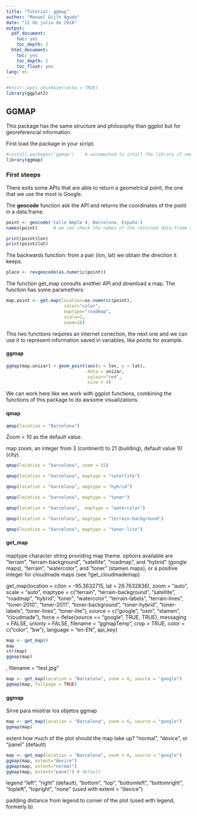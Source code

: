 ```yaml
---
title: "Tutorial: ggmap"
author: "Manuel Gij?n Agudo"
date: "12 de julio de 2018"
output:
  pdf_document:
    toc: yes
    toc_depth: 2
  html_document:
    toc: yes
    toc_depth: 2
    toc_float: yes
lang: en 
---
```


```r
#knitr::opts_chunk$set(echo = TRUE)
library(ggplot2)
```

## GGMAP

This package has the same structure and philosophy than ggplot but for georeferencial information. 

First load the package in your script.

```r
#install.packages('ggmap')    # uncomented to intall the library if need it
library(ggmap)
```

### First steeps

There exits some APIs that are able to return a geometrical point, the one that we use the most is Google. 

The **geocode** function ask the API and returns the coordinates of the point in a data.frame.

```r
point <- geocode('Calle Ample 4, Barcelona, España')
names(point)      # we can check the names of the returned data.frame object

print(point$lon)
print(point$lat)
```

The backwards function: from a pair (lon, lat) we obtain the direction it keeps.

```r
place <- revgeocode(as.numeric(point))
```

The function get_map consults another API and download a map. The function has some paramethers:

```r
map.point <- get.map(location=as.numeric(point),
                      color="color",
                      maptype="roadmap",
                      scale=2,
                      zoom=16)
```

This two functions requires an internet conection, the next one and we can use it to represent information saved in variables, like points for example.

#### ggmap

```r
ggmap(map.unizar) + geom_point(aes(x = lon, y = lat),
                               data = unizar, 
                               colour="red",
                               size = 4)

```

We can work here like we work with ggplot functions, combining the functions of this package to do awsome visualizations.

#### qmap
```r
qmap(location = "Barcelona")
```

Zoom = 10 as the default value.


map zoom, an integer from 3 (continent) to 21 (building), default value 10 (city).


```r
qmap(location = "barcelona", zoom = 15)
```



```r
qmap(location = "barcelona", maptype = "satellite")
```

```r
qmap(location = "barcelona", maptype = "hybrid")
```

```r
qmap(location = "barcelona", maptype = "toner")
```

```r
qmap(location = "barcelona",  maptype = "watercolor")
```

```r
qmap(location = "barcelona", maptype = "terrain-background")
```


```r
qmap(location = "barcelona", maptype = "toner-lite")
```

#### get_map

maptype
character string providing map theme. options available are "terrain", "terrain-background", "satellite", "roadmap", and "hybrid" (google maps), "terrain", "watercolor", and "toner" (stamen maps), or a positive integer for cloudmade maps (see ?get_cloudmademap)


get_map(location = c(lon = -95.3632715, lat = 29.7632836), zoom = "auto", scale = "auto", maptype = c("terrain", "terrain-background", "satellite", "roadmap", "hybrid", "toner", "watercolor", "terrain-labels", "terrain-lines", "toner-2010", "toner-2011", "toner-background", "toner-hybrid", "toner-labels", "toner-lines", "toner-lite"), source = c("google", "osm", "stamen", "cloudmade"), force = ifelse(source == "google", TRUE, TRUE), messaging = FALSE, urlonly = FALSE, filename = "ggmapTemp", crop = TRUE, color = c("color", "bw"), language = "en-EN", api_key)
```r
map <- get_map()
map
str(map)
ggmap(map)
```

, filename = "test.jpg"

```r
map <- get_map(location = "Barcelona", zoom = 6, source = "google")
ggmap(map, fullpage = TRUE)
```




#### ggmap

Sirve para mostrar los objetos ggmap

```r
map <- get_map(location = "Barcelona", zoom = 6, source = "google")
ggmap(map)
```


extent
how much of the plot should the map take up? "normal", "device", or "panel" (default)


```r
map <- get_map(location = "Barcelona", zoom = 6, source = "google")
ggmap(map, extent="device")
ggmap(map, extent="normal")
ggmap(map, extent="panel") # default
``` 



legend
"left", "right" (default), "bottom", "top", "bottomleft", "bottomright", "topleft", "topright", "none" (used with extent = "device")



padding
distance from legend to corner of the plot (used with legend, formerly b)

















